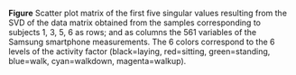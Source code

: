 **Figure** Scatter plot matrix of the first five singular values resulting from the SVD of the data matrix obtained from the samples corresponding to subjects 1, 3, 5, 6 as rows; and as columns the 561 variables of the Samsung smartphone measurements. The 6 colors correspond to the 6 levels of the activity factor (black=laying, red=sitting, green=standing, blue=walk, cyan=walkdown, magenta=walkup).
